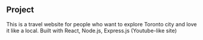 ## Project 

<ProjectCard title="Toronto Wanderer" link="https://www.torontowanderer.herokuapp.com" bg="linear-gradient(to right, #56A9E6 0%, #78A56E 100%)">
This is a travel website for people who want to explore Toronto city and love it like a local.
Built with React, Node.js, Express.js
</ProjectCard>

<ProjectCard title="uWatch" link="https://www.torontowanderer.herokuapp.com" bg="linear-gradient(to right, #3A73C9 0%, #A9C963 100%)">
 (Youtube-like site)
</ProjectCard>
